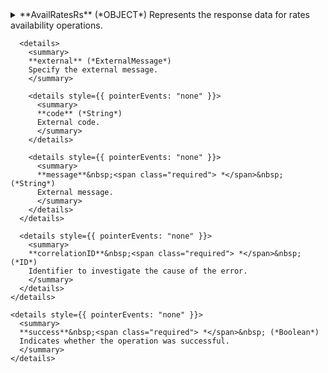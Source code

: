 
<details>
  <summary>
  **AvailRatesRs** (*OBJECT*)  
  Represents the response data for rates availability operations.  
  </summary>
  
  
    <details>
      <summary>
      **rates** (*RateAvailLoad*)  
      List of rates availabilities. See RateAvailLoad.  
      </summary>
  
      <details style={{ pointerEvents: "none" }}>
        <summary>
        **rateCode** (*String*)  
        Code associated with the rate.  
        </summary>
      </details>

      <details style={{ pointerEvents: "none" }}>
        <summary>
        **rooms** (*String*)  
        List of rooms associated with the rate.  
        </summary>
      </details>

      <details>
        <summary>
        **restrictions** (*RestrictionsLoad*)  
        Restrictions for the rate. See RestrictionsLoad.  
        </summary>
  
        <details style={{ pointerEvents: "none" }}>
          <summary>
          **bookingLimit** (*Int*)  
          Booking limit associated with the product.
          </summary>
        </details>

        <details>
          <summary>
          **lengthOfStay** (*LengthOfStay*)  
          Length of stay associated with the product. See LengthOfStay.  
          </summary>
  
          <details>
            <summary>
            **fullStay** (*FullStay*)  
            Full stay associated with the product. See FullStay.  
            </summary>
  
            <details style={{ pointerEvents: "none" }}>
              <summary>
              **minimum** (*Int*)  
              Minimum length of the full stay.
              </summary>
            </details>

            <details style={{ pointerEvents: "none" }}>
              <summary>
              **maximum** (*Int*)  
              Maximum length of the full stay.
              </summary>
            </details>
          </details>

          <details>
            <summary>
            **arrival** (*InventoryArrivalType*)  
            Arrival associated with the product. See Arrival.  
            </summary>
  
            <details style={{ pointerEvents: "none" }}>
              <summary>
              **minimum** (*Int*)  
              Minimum length of the arrival period.
              </summary>
            </details>

            <details style={{ pointerEvents: "none" }}>
              <summary>
              **maximum** (*Int*)  
              Maximum length of the arrival period.
              </summary>
            </details>
          </details>
        </details>

        <details style={{ pointerEvents: "none" }}>
          <summary>
          **minRelease** (*Int*)  
          Minimum release period associated with the product.
          </summary>
        </details>

        <details style={{ pointerEvents: "none" }}>
          <summary>
          **maxRelease** (*Int*)  
          Maximum release period associated with the product.
          </summary>
        </details>

        <details>
          <summary>
          **stopSales** (*StopSales*)  
          Stop sales associated with the product. See StopSales.  
          </summary>
  
          <details style={{ pointerEvents: "none" }}>
            <summary>
            **closeMaster** (*Boolean*)  
            Indicates whether to close the master.  
            </summary>
          </details>

          <details style={{ pointerEvents: "none" }}>
            <summary>
            **closeOnArrival** (*Boolean*)  
            Indicates whether to close on arrival. Null if not applicable.  
            </summary>
          </details>

          <details style={{ pointerEvents: "none" }}>
            <summary>
            **closeOnDeparture** (*Boolean*)  
            Indicates whether to close on departure. Null if not applicable.  
            </summary>
          </details>
        </details>

        <details style={{ pointerEvents: "none" }}>
          <summary>
          **freeSales** (*Boolean*)  
          Indicates whether the product is available for free sales.  
          </summary>
        </details>
      </details>

      <details>
        <summary>
        **applicableWeekdays** (*ApplicableWeekdays*)  
        Weekdays when the rate is applicable. See ApplicableWeekdays.  
        </summary>
  
        <details style={{ pointerEvents: "none" }}>
          <summary>
          **all** (*Boolean*)  
          Indicates whether the price or rate is applicable on all days.  
          </summary>
        </details>

        <details style={{ pointerEvents: "none" }}>
          <summary>
          **monday** (*Boolean*)  
          Indicates whether the price or rate is applicable on Mondays.  
          </summary>
        </details>

        <details style={{ pointerEvents: "none" }}>
          <summary>
          **tuesday** (*Boolean*)  
          Indicates whether the price or rate is applicable on Tuesdays.  
          </summary>
        </details>

        <details style={{ pointerEvents: "none" }}>
          <summary>
          **wednesday** (*Boolean*)  
          Indicates whether the price or rate is applicable on Wednesdays.  
          </summary>
        </details>

        <details style={{ pointerEvents: "none" }}>
          <summary>
          **thursday** (*Boolean*)  
          Indicates whether the price or rate is applicable on Thursdays.  
          </summary>
        </details>

        <details style={{ pointerEvents: "none" }}>
          <summary>
          **friday** (*Boolean*)  
          Indicates whether the price or rate is applicable on Fridays.  
          </summary>
        </details>

        <details style={{ pointerEvents: "none" }}>
          <summary>
          **saturday** (*Boolean*)  
          Indicates whether the price or rate is applicable on Saturdays.  
          </summary>
        </details>

        <details style={{ pointerEvents: "none" }}>
          <summary>
          **sunday** (*Boolean*)  
          Indicates whether the price or rate is applicable on Sundays.  
          </summary>
        </details>
      </details>

      <details>
        <summary>
        **dateRange** (*DateRangeProduct*)  
        Date range to apply  
        </summary>
  
        <details style={{ pointerEvents: "none" }}>
          <summary>
          **start**&nbsp;<span class="required"> *</span>&nbsp; (*DateTime*)  
          Start date.  
          </summary>
        </details>

        <details style={{ pointerEvents: "none" }}>
          <summary>
          **end**&nbsp;<span class="required"> *</span>&nbsp; (*DateTime*)  
          End date.  
          </summary>
        </details>
      </details>
    </details>

    <details>
      <summary>
      **adviseMessages** (*AdviseMessage*)  
      List of advise messages associated with the operation. See AdviseMessage.  
      </summary>
  
      <details style={{ pointerEvents: "none" }}>
        <summary>
        **code**&nbsp;<span class="required"> *</span>&nbsp; (*ID*)  
        AM code: The following codes can be returned:  
        </summary>
      </details>

      <details style={{ pointerEvents: "none" }}>
        <summary>
        **description**&nbsp;<span class="required"> *</span>&nbsp; (*String*)  
        Error description  
        </summary>
      </details>

      <details style={{ pointerEvents: "none" }}>
        <summary>
        **level**&nbsp;<span class="required"> *</span>&nbsp; (*Enum of AdviseMessageLevel*)  
        Indicates the level of importance of the message.
Possible values: ERROR, WARN, INFO.  
        Possible values:  
        `WARN`  
      `ERROR`  
      `INFO`  
        </summary>
      </details>

      <details>
        <summary>
        **external** (*ExternalMessage*)  
        Specify the external message.  
        </summary>
  
        <details style={{ pointerEvents: "none" }}>
          <summary>
          **code** (*String*)  
          External code.  
          </summary>
        </details>

        <details style={{ pointerEvents: "none" }}>
          <summary>
          **message**&nbsp;<span class="required"> *</span>&nbsp; (*String*)  
          External message.  
          </summary>
        </details>
      </details>

      <details style={{ pointerEvents: "none" }}>
        <summary>
        **correlationID**&nbsp;<span class="required"> *</span>&nbsp; (*ID*)  
        Identifier to investigate the cause of the error.  
        </summary>
      </details>
    </details>

    <details style={{ pointerEvents: "none" }}>
      <summary>
      **success**&nbsp;<span class="required"> *</span>&nbsp; (*Boolean*)  
      Indicates whether the operation was successful.  
      </summary>
    </details>
</details>
